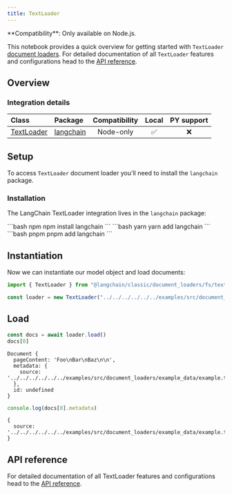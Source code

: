 ```yaml
---
title: TextLoader
---
```


<Tip>
**Compatibility**: Only available on Node.js.
</Tip>

This notebook provides a quick overview for getting started with `TextLoader` [document loaders](/oss/integrations/document_loaders). For detailed documentation of all `TextLoader` features and configurations head to the [API reference](https://api.js.langchain.com/classes/langchain.document_loaders_fs_text.TextLoader.html).

## Overview

### Integration details

| Class | Package | Compatibility | Local | PY support |
| :--- | :--- | :---: | :---: |  :---: |
| [TextLoader](https://api.js.langchain.com/classes/langchain.document_loaders_fs_text.TextLoader.html) | [langchain](https://api.js.langchain.com/modules/langchain.document_loaders_fs_text.html) | Node-only | ✅ | ❌ |

## Setup

To access `TextLoader` document loader you'll need to install the `langchain` package.

### Installation

The LangChain TextLoader integration lives in the `langchain` package:

<CodeGroup>
```bash npm
npm install langchain
```
```bash yarn
yarn add langchain
```
```bash pnpm
pnpm add langchain
```
</CodeGroup>

## Instantiation

Now we can instantiate our model object and load documents:

```typescript
import { TextLoader } from "@langchain/classic/document_loaders/fs/text"

const loader = new TextLoader("../../../../../../examples/src/document_loaders/example_data/example.txt")
```

## Load

```typescript
const docs = await loader.load()
docs[0]
```

```output
Document {
  pageContent: 'Foo\nBar\nBaz\n\n',
  metadata: {
    source: '../../../../../../examples/src/document_loaders/example_data/example.txt'
  },
  id: undefined
}
```

```typescript
console.log(docs[0].metadata)
```

```output
{
  source: '../../../../../../examples/src/document_loaders/example_data/example.txt'
}
```

## API reference

For detailed documentation of all TextLoader features and configurations head to the [API reference](https://api.js.langchain.com/classes/langchain.document_loaders_fs_text.TextLoader.html).
